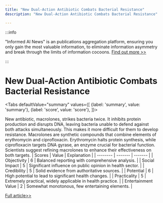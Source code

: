 ```yaml
---
title: "New Dual-Action Antibiotic Combats Bacterial Resistance"
description: "New Dual-Action Antibiotic Combats Bacterial Resistance"

---
```



:::info

"Informed AI News" is an publications aggregation platform, ensuring you only gain the most valuable information, to eliminate information asymmetry and break through the limits of information cocoons.  [Find out more >>](/)

:::

# New Dual-Action Antibiotic Combats Bacterial Resistance


<Tabs
	defaultValue="summary"
	values={[
	{label: 'summary', value: 'summary'},
	{label: 'score', value: 'score'},
]}>
<TabItem value="summary">


New antibiotic, macrolones, strikes bacteria twice. It inhibits protein production and disrupts DNA, leaving bacteria unable to defend against both attacks simultaneously. This makes it more difficult for them to develop resistance. Macrolones are synthetic compounds that combine elements of erythromycin and ciprofloxacin. Erythromycin halts protein synthesis, while ciprofloxacin targets DNA gyrase, an enzyme crucial for bacterial function. Scientists suggest refining macrolones to enhance their effectiveness on both targets.
</TabItem>
<TabItem value="score">
	| Scores     | Value   | Explanation |
	| -------- | ------- | ------- |
	| Objectivity  | 6    | Balanced reporting with comprehensive analysis.    |
	| Social Impact | 5     | Significant influence on public opinion in health sector.    |
	| Credibility    | 5    | Solid evidence from authoritative sources.    |
	| Potential    | 6    | High potential to lead to significant health changes.    |
	| Practicality    | 5    | Extremely practical, widely applicable in health practice.    |
	| Entertainment Value    | 2    | Somewhat monotonous, few entertaining elements.    |
</TabItem>
</Tabs>

[Full article>>](https://science.slashdot.org/story/24/08/04/0252222/revolutionary-dual-action-antibiotic-makes-bacterial-resistance-nearly-impossible?utm_source=rss1.0mainlinkanon&utm_medium=feed)
